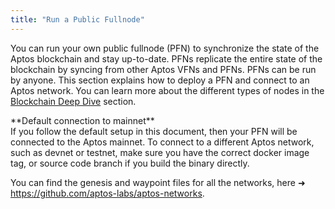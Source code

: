 ```yaml
---
title: "Run a Public Fullnode"
---
```



You can run your own public fullnode (PFN) to synchronize the state of the Aptos blockchain and stay
up-to-date. PFNs replicate the entire state of the blockchain by syncing from other Aptos VFNs and PFNs. PFNs
can be run by anyone. This section explains how to deploy a PFN and connect to an Aptos network. You can learn
more about the different types of nodes in the [Blockchain Deep Dive](/network/blockchain) section.

<Aside type="note">
  **Default connection to mainnet**<br />
  If you follow the default setup in this document, then your PFN will be connected to the Aptos mainnet. To connect
  to a different Aptos network, such as devnet or testnet, make sure you have the correct docker image tag, or source
  code branch if you build the binary directly.

  You can find the genesis and waypoint files for all the networks, here ➜ https://github.com/aptos-labs/aptos-networks.
</Aside>
